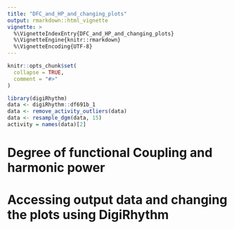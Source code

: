 ```yaml
---
title: "DFC_and_HP_and_changing_plots"
output: rmarkdown::html_vignette
vignette: >
  %\VignetteIndexEntry{DFC_and_HP_and_changing_plots}
  %\VignetteEngine{knitr::rmarkdown}
  %\VignetteEncoding{UTF-8}
---
```


```r
knitr::opts_chunk$set(
  collapse = TRUE,
  comment = "#>"
)
```

```r
library(digiRhythm)
data <- digiRhythm::df691b_1
data <- remove_activity_outliers(data)
data <- resample_dgm(data, 15)
activity = names(data)[2]
```

# Degree of functional Coupling and harmonic power

# Accessing output data and changing the plots using DigiRhythm
